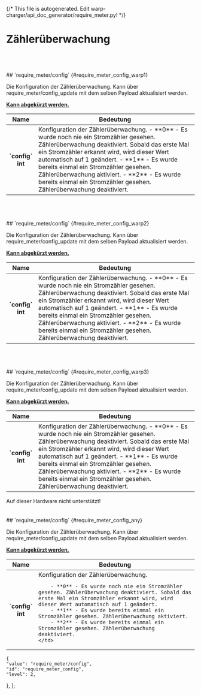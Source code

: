 {/* This file is autogenerated. Edit warp-charger/api_doc_generator/require_meter.py! */}

# Zählerüberwachung

<Tabs groupId="hardwareType" queryString className="hidden-tabs">
<TabItem value="warp1">
<br/><br/><br/>
## `require_meter/config` {#require_meter_config_warp1}

Die Konfiguration der Zählerüberwachung. Kann über require_meter/config_update mit dem selben Payload aktualisiert werden.



**<a href="#states_section_shortcuts">Kann abgekürzt werden.</a>**
<table>
    <thead>
        <tr>
            <th scope="col">Name</th>
            <th scope="col">Bedeutung</th>
        </tr>
    </thead>
    <tbody>

<tr>
    <th scope="row" style={{whiteSpace: "nowrap"}}>`config`<br/>int</th>
    <td>
        Konfiguration der Zählerüberwachung.
        - **0** - Es wurde noch nie ein Stromzähler gesehen. Zählerüberwachung deaktiviert. Sobald das erste Mal ein Stromzähler erkannt wird, wird dieser Wert automatisch auf 1 geändert.
        - **1** - Es wurde bereits einmal ein Stromzähler gesehen. Zählerüberwachung aktiviert.
        - **2** - Es wurde bereits einmal ein Stromzähler gesehen. Zählerüberwachung deaktiviert.
    </td>
</tr>
    </tbody>
</table>
</TabItem>
<TabItem value="warp2">
<br/><br/><br/>
## `require_meter/config` {#require_meter_config_warp2}

Die Konfiguration der Zählerüberwachung. Kann über require_meter/config_update mit dem selben Payload aktualisiert werden.



**<a href="#states_section_shortcuts">Kann abgekürzt werden.</a>**
<table>
    <thead>
        <tr>
            <th scope="col">Name</th>
            <th scope="col">Bedeutung</th>
        </tr>
    </thead>
    <tbody>

<tr>
    <th scope="row" style={{whiteSpace: "nowrap"}}>`config`<br/>int</th>
    <td>
        Konfiguration der Zählerüberwachung.
        - **0** - Es wurde noch nie ein Stromzähler gesehen. Zählerüberwachung deaktiviert. Sobald das erste Mal ein Stromzähler erkannt wird, wird dieser Wert automatisch auf 1 geändert.
        - **1** - Es wurde bereits einmal ein Stromzähler gesehen. Zählerüberwachung aktiviert.
        - **2** - Es wurde bereits einmal ein Stromzähler gesehen. Zählerüberwachung deaktiviert.
    </td>
</tr>
    </tbody>
</table>
</TabItem>
<TabItem value="warp3">
<br/><br/><br/>
## `require_meter/config` {#require_meter_config_warp3}

Die Konfiguration der Zählerüberwachung. Kann über require_meter/config_update mit dem selben Payload aktualisiert werden.



**<a href="#states_section_shortcuts">Kann abgekürzt werden.</a>**
<table>
    <thead>
        <tr>
            <th scope="col">Name</th>
            <th scope="col">Bedeutung</th>
        </tr>
    </thead>
    <tbody>

<tr>
    <th scope="row" style={{whiteSpace: "nowrap"}}>`config`<br/>int</th>
    <td>
        Konfiguration der Zählerüberwachung.
        - **0** - Es wurde noch nie ein Stromzähler gesehen. Zählerüberwachung deaktiviert. Sobald das erste Mal ein Stromzähler erkannt wird, wird dieser Wert automatisch auf 1 geändert.
        - **1** - Es wurde bereits einmal ein Stromzähler gesehen. Zählerüberwachung aktiviert.
        - **2** - Es wurde bereits einmal ein Stromzähler gesehen. Zählerüberwachung deaktiviert.
    </td>
</tr>
    </tbody>
</table>
</TabItem>
<TabItem value="wem">
Auf dieser Hardware nicht unterstützt!
</TabItem>
<TabItem value="any">
<br/><br/><br/>
## `require_meter/config` {#require_meter_config_any}

Die Konfiguration der Zählerüberwachung. Kann über require_meter/config_update mit dem selben Payload aktualisiert werden.



**<a href="#states_section_shortcuts">Kann abgekürzt werden.</a>**
<table>
    <thead>
        <tr>
            <th scope="col">Name</th>
            <th scope="col">Bedeutung</th>
        </tr>
    </thead>
    <tbody>

<tr>
    <th scope="row" style={{whiteSpace: "nowrap"}}>`config`<br/>int</th>
    <td>
        Konfiguration der Zählerüberwachung.
        
        
        
        - **0** - Es wurde noch nie ein Stromzähler gesehen. Zählerüberwachung deaktiviert. Sobald das erste Mal ein Stromzähler erkannt wird, wird dieser Wert automatisch auf 1 geändert.
        - **1** - Es wurde bereits einmal ein Stromzähler gesehen. Zählerüberwachung aktiviert.
        - **2** - Es wurde bereits einmal ein Stromzähler gesehen. Zählerüberwachung deaktiviert.
    </td>
</tr>
    </tbody>
</table>
</TabItem>
</Tabs>

    {
    "value": "require_meter/config",
    "id": "require_meter_config",
    "level": 2,
    
},
];
